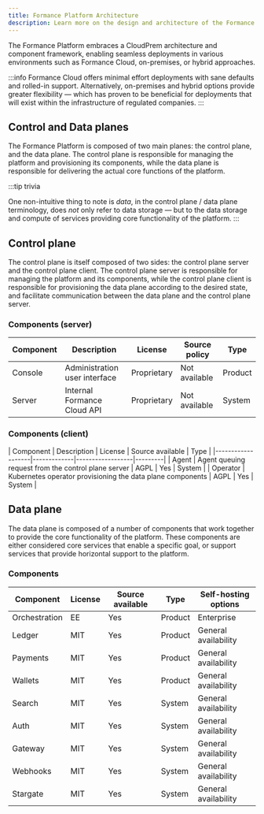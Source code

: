 ```yaml
---
title: Formance Platform Architecture
description: Learn more on the design and architecture of the Formance Platform.
---
```


<!-- The Formance Platform is composed of a number of components that work together to provide a reliable and highly modular platform. These components are either considered are core services that enable a specific goal, or support services that provide horizontal functionality to the platform. -->

The Formance Platform embraces a CloudPrem architecture and component framework, enabling seamless deployments in various environments such as Formance Cloud, on-premises, or hybrid approaches.

:::info
Formance Cloud offers minimal effort deployments with sane defaults and rolled-in support. Alternatively, on-premises and hybrid options provide greater flexibility — which has proven to be beneficial for deployments that will exist within the infrastructure of regulated companies.
:::

## Control and Data planes

The Formance Platform is composed of two main planes: the control plane, and the data plane. The control plane is responsible for managing the platform and provisioning its components, while the data plane is responsible for delivering the actual core functions of the platform.

:::tip trivia
<!-- The data plane terminology originally comes the networking world before gaining greater adoption in the context of cloud infrastructure and services. -->
One non-intuitive thing to note is _data_, in the control plane / data plane terminology, does _not_ only refer to data storage — but to the data storage and compute of services providing core functionality of the platform.
:::

## Control plane

The control plane is itself composed of two sides: the control plane server and the control plane client. The control plane server is responsible for managing the platform and its components, while the control plane client is responsible for provisioning the data plane according to the desired state, and facilitate communication between the data plane and the control plane server.

### Components (server)

| Component         | Description | License     | Source policy | Type    |
|-------------------|---|-------------|------------------|---------|
| Console           | Administration user interface | Proprietary | Not available               | Product |
| Server            | Internal Formance Cloud API | Proprietary | Not available         | System  |

### Components (client)

| Component         | Description | License     | Source available | Type    |
|-------------------|-------------|------------------|---------|
| Agent  | Agent queuing request from the control plane server | AGPL        | Yes              | System  |
| Operator    | Kubernetes operator provisioning the data plane components | AGPL        | Yes              | System  |


## Data plane

The data plane is composed of a number of components that work together to provide the core functionality of the platform. These components are either considered core services that enable a specific goal, or support services that provide horizontal support to the platform.

### Components

| Component     | License | Source available | Type    | Self-hosting options |
|---------------|---------|------------------|---------|----------------------|
| Orchestration | EE      | Yes              | Product | Enterprise           |
| Ledger        | MIT     | Yes              | Product | General availability |
| Payments      | MIT     | Yes              | Product | General availability |
| Wallets       | MIT     | Yes              | Product | General availability |
| Search        | MIT     | Yes              | System  | General availability |
| Auth          | MIT     | Yes              | System  | General availability |
| Gateway       | MIT     | Yes              | System  | General availability |
| Webhooks      | MIT     | Yes              | System  | General availability |
| Stargate      | MIT    | Yes              | System  | General availability |


<!-- ## Overview

![arch](/img/stack-architecture.png)

[1]: As highlighted in the diagram, MongoDB usage is deprecated and will be removed in a future release. -->
